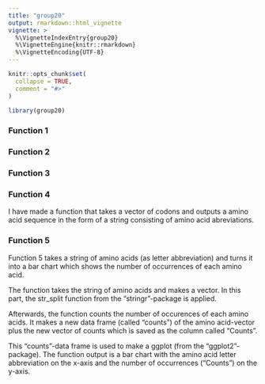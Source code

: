 ```yaml
---
title: "group20"
output: rmarkdown::html_vignette
vignette: >
  %\VignetteIndexEntry{group20}
  %\VignetteEngine{knitr::rmarkdown}
  %\VignetteEncoding{UTF-8}
---
```


```r
knitr::opts_chunk$set(
  collapse = TRUE,
  comment = "#>"
)
```

```r
library(group20)
```

### Function 1

### Function 2

### Function 3

### Function 4

I have made a function that takes a vector of codons and outputs a amino acid sequence in the form of a string consisting of amino acid abreviations.

### Function 5

Function 5 takes a string of amino acids (as letter abbreviation) and turns it into a bar chart which shows the number of occurrences of each amino acid.

The function takes the string of amino acids and makes a vector. In this part, the str_split function from the "stringr"-package is applied.

Afterwards, the function counts the number of occurences of each amino acids. It makes a new data frame (called "counts") of the amino acid-vector plus the new vector of counts which is saved as the column called "Counts".

This "counts"-data frame is used to make a ggplot (from the "ggplot2"-package). The function output is a bar chart with the amino acid letter abbreviation on the x-axis and the number of occurrences ("Counts") on the y-axis.
